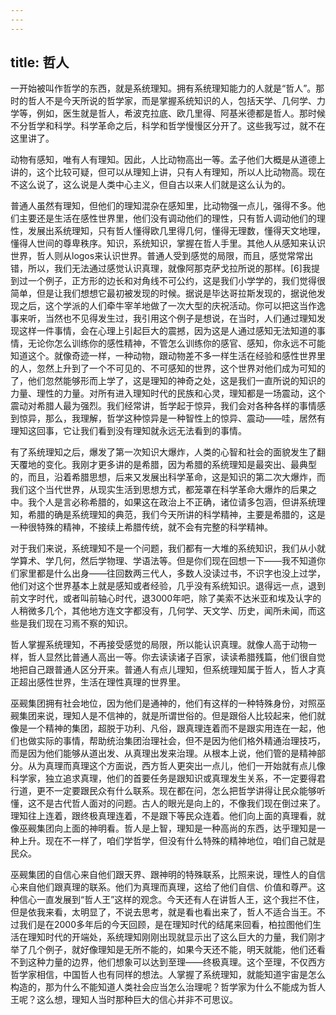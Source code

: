 ```yaml
---
---
---
```

title: 哲人
---




一开始被叫作哲学的东西，就是系统理知。拥有系统理知能力的人就是“哲人”。那时的哲人不是今天所说的哲学家，而是掌握系统知识的人，包括天学、几何学、力学等，例如，医生就是哲人，希波克拉底、欧几里得、阿基米德都是哲人。那时候不分哲学和科学。科学革命之后，科学和哲学慢慢区分开了。这些我写过，就不在这里讲了。

动物有感知，唯有人有理知。因此，人比动物高出一等。孟子他们大概是从道德上讲的，这个比较可疑，但可以从理知上讲，只有人有理知，所以人比动物高。现在不这么说了，这么说是人类中心主义，但自古以来人们就是这么认为的。

普通人虽然有理知，但他们的理知混杂在感知里，比动物强一点儿，强得不多。他们主要还是生活在感性世界里，他们没有调动他们的理性，只有哲人调动他们的理性，发展出系统理知，只有哲人懂得欧几里得几何，懂得无理数，懂得天文地理，懂得人世间的尊卑秩序。知识，系统知识，掌握在哲人手里。其他人从感知来认识世界，哲人则从logos来认识世界。普通人受到感觉的局限，而且，感觉常常出错，所以，我们无法通过感觉认识真理，就像阿那克萨戈拉所说的那样。[6]我提到过一个例子，正方形的边长和对角线不可公约，这是我们小学学的，我们觉得很简单，但是让我们想想它最初被发现的时候。据说是毕达哥拉斯发现的，据说他发现之后，这个学派的人们牵牛宰羊地做了一次大型的庆祝活动。你可以把这当作逸事来听，当然也不见得发生过，我引用这个例子是想说，在当时，人们通过理知发现这样一件事情，会在心理上引起巨大的震撼，因为这是人通过感知无法知道的事情，无论你怎么训练你的感性精神，不管怎么训练你的感官、感知，你永远不可能知道这个。就像奇迹一样，一种动物，跟动物差不多一样生活在经验和感性世界里的人，忽然上升到了一个不可见的、不可感知的世界，这个世界对他们成为可知的了，他们忽然能够形而上学了，这是理知的神奇之处，这是我们一直所说的知识的力量、理性的力量。对所有进入理知时代的民族和心灵，理知都是一场震动，这个震动对希腊人最为强烈。我们经常讲，哲学起于惊异，我们会对各种各样的事情感到惊异，那么，我理解，哲学这种惊异是一种智性上的惊异、震动——哇，居然有理知这回事，它让我们看到没有理知就永远无法看到的事情。

有了系统理知之后，爆发了第一次知识大爆炸，人类的心智和社会的面貌发生了翻天覆地的变化。我刚才更多讲的是希腊，因为希腊的系统理知是最突出、最典型的，而且，沿着希腊思想，后来又发展出科学革命，这是知识的第二次大爆炸，而我们这个当代世界，从现实生活到思想方式，都笼罩在科学革命大爆炸的后果之中。我个人是言必称希腊的，如果这在政治上不正确，诸位请多包涵，但讲系统理知，希腊的确是系统理知的典范，我们今天所讲的科学精神，主要是希腊的，这是一种很特殊的精神，不接续上希腊传统，就不会有完整的科学精神。

对于我们来说，系统理知不是一个问题，我们都有一大堆的系统知识，我们从小就学算术、学几何，然后学物理、学语法等。但是你们现在回想一下——我不知道你们家里都是什么出身——往回数两三代人，多数人没读过书，不识字也没上过学，他们对这个世界基本上就是感知或者经验，几乎没有系统知识。退得远一点，退到前文字时代，或者叫前轴心时代，退3000年吧，除了美索不达米亚和埃及认字的人稍微多几个，其他地方连文字都没有，几何学、天文学、历史，闻所未闻，而这些是我们现在习焉不察的知识。

哲人掌握系统理知，不再接受感觉的局限，所以能认识真理。就像人高于动物一样，哲人显然比普通人高出一等。你去读读诸子百家，读读希腊残篇，他们很自觉地把自己跟普通人区分开来。普通人有点儿理知，但系统理知属于哲人，哲人才真正超出感性世界，生活在理性真理的世界里。

巫觋集团拥有社会地位，因为他们是通神的，他们有这样的一种特殊身份，对照巫觋集团来说，理知人是不信神的，就是所谓世俗的。但是跟俗人比较起来，他们就像是一个精神的集团，超脱于功利、凡俗，跟真理连着而不是跟实用连在一起，他们也做实际的事情，帮助统治集团治理社会，但不是因为他们格外精通治理技巧，而是因为他们能够从道出发、从真理出发来治理。从根本上说，他们管的是精神部分。从为真理而真理这个方面说，西方哲人更突出一点儿，他们一开始就有点儿像科学家，独立追求真理，他们的首要任务是跟知识或真理发生关系，不一定要得君行道，更不一定要跟民众有什么联系。现在都在问，怎么把哲学讲得让民众能够听懂，这不是古代哲人面对的问题。古人的眼光是向上的，不像我们现在倒过来了。理知往上连着，跟终极真理连着，不是跟下等民众连着。他们向上面的真理看，就像巫觋集团向上面的神明看。哲人是上智，理知是一种高尚的东西，达乎理知是一种上升。现在不一样了，咱们学哲学，但没有什么特殊的精神地位，咱们自己就是民众。

巫觋集团的自信心来自他们跟天界、跟神明的特殊联系，比照来说，理性人的自信心来自他们跟真理的联系。他们为真理而真理，这给了他们自信、价值和尊严。这种信心一直发展到“哲人王”这样的观念。今天还有人在讲哲人王，这个我拦不住，但是依我来看，太明显了，不说去思考，就是看也看出来了，哲人不适合当王。不过我们是在2000多年后的今天回顾，是在理知时代的结尾来回看，柏拉图他们生活在理知时代的开端处，系统理知刚刚出现就显示出了这么巨大的力量，我们刚才举了几个例子，就好像理知是无所不能的，如果今天还不能，明天就能，他们还看不到这种力量的边界，他们想象可以达到至理——终极真理。这个至理，不仅西方哲学家相信，中国哲人也有同样的想法。人掌握了系统理知，就能知道宇宙是怎么构造的，那为什么不能知道人类社会应当怎么治理呢？哲学家为什么不能成为哲人王呢？这么想，理知人当时那种巨大的信心并非不可思议。